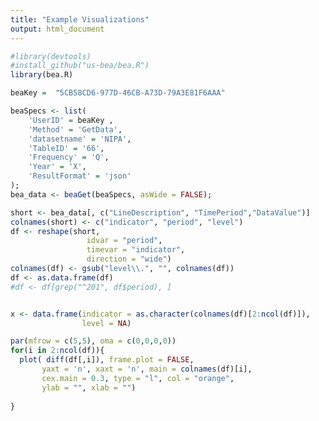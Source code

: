 ```yaml
---
title: "Example Visualizations"
output: html_document
---
```


```r
#library(devtools)
#install_github("us-bea/bea.R")
library(bea.R)

beaKey =  "5CB58CD6-977D-46CB-A73D-79A3E81F6AAA"

beaSpecs <- list(
	'UserID' = beaKey ,
	'Method' = 'GetData',
	'datasetname' = 'NIPA',
	'TableID' = '66',
	'Frequency' = 'Q',
	'Year' = 'X',
	'ResultFormat' = 'json'
);
bea_data <- beaGet(beaSpecs, asWide = FALSE);

short <- bea_data[, c("LineDescription", "TimePeriod","DataValue")]
colnames(short) <- c("indicator", "period", "level")
df <- reshape(short,
                 idvar = "period",
                 timevar = "indicator",
                 direction = "wide")
colnames(df) <- gsub("level\\.", "", colnames(df))
df <- as.data.frame(df)
#df <- df[grep("^201", df$period), ]


x <- data.frame(indicator = as.character(colnames(df)[2:ncol(df)]), 
                level = NA)

par(mfrow = c(5,5), oma = c(0,0,0,0))
for(i in 2:ncol(df)){
  plot( diff(df[,i]), frame.plot = FALSE, 
       yaxt = 'n', xaxt = 'n', main = colnames(df)[i],
       cex.main = 0.3, type = "l", col = "orange",
       ylab = "", xlab = "")
  
}


```



